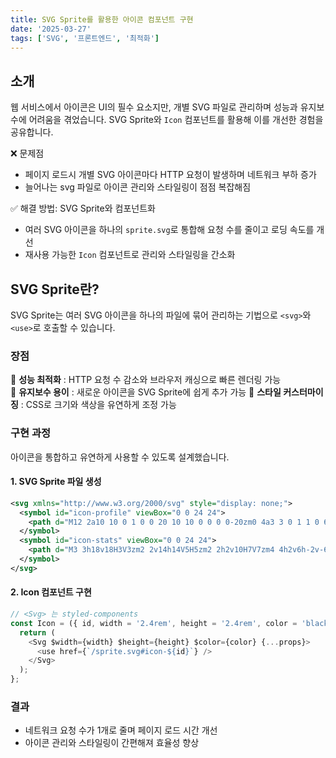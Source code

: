 ```yaml
---
title: SVG Sprite를 활용한 아이콘 컴포넌트 구현
date: '2025-03-27'
tags: ['SVG', '프론트엔드', '최적화']
---
```


## 소개

웹 서비스에서 아이콘은 UI의 필수 요소지만, 개별 SVG 파일로 관리하며 성능과 유지보수에 어려움을 겪었습니다. SVG Sprite와 `Icon` 컴포넌트를 활용해 이를 개선한 경험을 공유합니다.

❌ 문제점

- 페이지 로드시 개별 SVG 아이콘마다 HTTP 요청이 발생하며 네트워크 부하 증가
- 늘어나는 svg 파일로 아이콘 관리와 스타일링이 점점 복잡해짐

✅ 해결 방법: SVG Sprite와 컴포넌트화

- 여러 SVG 아이콘을 하나의 `sprite.svg`로 통합해 요청 수를 줄이고 로딩 속도를 개선
- 재사용 가능한 `Icon` 컴포넌트로 관리와 스타일링을 간소화

## SVG Sprite란?

SVG Sprite는 여러 SVG 아이콘을 하나의 파일에 묶어 관리하는 기법으로 `<svg>`와 `<use>`로 호출할 수 있습니다.

### 장점

🚀 **성능 최적화** : HTTP 요청 수 감소와 브라우저 캐싱으로 빠른 렌더링 가능  
🔧 **유지보수 용이** : 새로운 아이콘을 SVG Sprite에 쉽게 추가 가능
🎨 **스타일 커스터마이징** : CSS로 크기와 색상을 유연하게 조정 가능

### 구현 과정

아이콘을 통합하고 유연하게 사용할 수 있도록 설계했습니다.

#### 1. SVG Sprite 파일 생성

```xml:sprite.svg
<svg xmlns="http://www.w3.org/2000/svg" style="display: none;">
  <symbol id="icon-profile" viewBox="0 0 24 24">
    <path d="M12 2a10 10 0 1 0 0 20 10 10 0 0 0 0-20zm0 4a3 3 0 1 1 0 6 3 3 0 0 1 0-6zm0 14a7 7 0 0 1-5.6-2.8c.2-1.4 1.2-2.2 2.6-2.2h6c1.4 0 2.4.8 2.6 2.2A7 7 0 0 1 12 20z"/>
  </symbol>
  <symbol id="icon-stats" viewBox="0 0 24 24">
    <path d="M3 3h18v18H3V3zm2 2v14h14V5H5zm2 2h2v10H7V7zm4 4h2v6h-2v-6zm4-2h2v8h-2V9z"/>
  </symbol>
</svg>
```

#### 2. Icon 컴포넌트 구현

```typescript
// <Svg> 는 styled-components
const Icon = ({ id, width = '2.4rem', height = '2.4rem', color = 'black', ...props }: IconProps) => {
  return (
    <Svg $width={width} $height={height} $color={color} {...props}>
      <use href={`/sprite.svg#icon-${id}`} />
    </Svg>
  );
};
```

### 결과

- 네트워크 요청 수가 1개로 줄며 페이지 로드 시간 개선
- 아이콘 관리와 스타일링이 간편해져 효율성 향상
